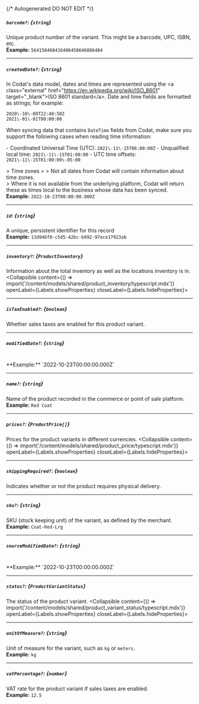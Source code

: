 {/* Autogenerated DO NOT EDIT  */}

##### `barcode?`: *{`string`}*
Unique product number of the variant. This might be a barcode, UPC, ISBN, etc.
<br/>
**Example:** `564158468416486458646886484`

---
##### `createdDate?`: *{`string`}*
In Codat's data model, dates and times are represented using the \<a class\="external" href\="https://en.wikipedia.org/wiki/ISO_8601" target\="_blank"\>ISO 8601 standard\</a\>. Date and time fields are formatted as strings; for example:

```
2020\-10\-08T22:40:50Z
2021\-01\-01T00:00:00
```



When syncing data that contains `DateTime` fields from Codat, make sure you support the following cases when reading time information:

\- Coordinated Universal Time (UTC): `2021\-11\-15T06:00:00Z`
\- Unqualified local time: `2021\-11\-15T01:00:00`
\- UTC time offsets: `2021\-11\-15T01:00:00\-05:00`

\> Time zones
\> 
\> Not all dates from Codat will contain information about time zones.  
\> Where it is not available from the underlying platform, Codat will return these as times local to the business whose data has been synced.
<br/>
**Example:** `2022-10-23T00:00:00.000Z`

---
##### `id`: *{`string`}*
A unique, persistent identifier for this record
<br/>
**Example:** `13d946f0-c5d5-42bc-b092-97ece17923ab`

---
##### `inventory?`: *{`ProductInventory`}*
Information about the total inventory as well as the locations inventory is in.
<Collapsible content={() => import('/content/models/shared/product_inventory/typescript.mdx')} openLabel={Labels.showProperties} closeLabel={Labels.hideProperties}>
</Collapsible>

---
##### `isTaxEnabled?`: *{`boolean`}*
Whether sales taxes are enabled for this product variant.

---
##### `modifiedDate?`: *{`string`}*
<br/>
**Example:** `2022-10-23T00:00:00.000Z`

---
##### `name?`: *{`string`}*
Name of the product recorded in the commerce or point of sale platform.
<br/>
**Example:** `Red Coat`

---
##### `prices?`: *{`ProductPrice[]`}*
Prices for the product variants in different currencies.
<Collapsible content={() => import('/content/models/shared/product_price/typescript.mdx')} openLabel={Labels.showProperties} closeLabel={Labels.hideProperties}>
</Collapsible>

---
##### `shippingRequired?`: *{`boolean`}*
Indicates whether or not the product requires physical delivery.

---
##### `sku?`: *{`string`}*
SKU (stock keeping unit) of the variant, as defined by the merchant.
<br/>
**Example:** `Coat-Red-Lrg`

---
##### `sourceModifiedDate?`: *{`string`}*
<br/>
**Example:** `2022-10-23T00:00:00.000Z`

---
##### `status?`: *{`ProductVariantStatus`}*
The status of the product variant.
<Collapsible content={() => import('/content/models/shared/product_variant_status/typescript.mdx')} openLabel={Labels.showProperties} closeLabel={Labels.hideProperties}>
</Collapsible>

---
##### `unitOfMeasure?`: *{`string`}*
Unit of measure for the variant, such as `kg` or `meters`.
<br/>
**Example:** `kg`

---
##### `vatPercentage?`: *{`number`}*
VAT rate for the product variant if sales taxes are enabled.
<br/>
**Example:** `12.5`


